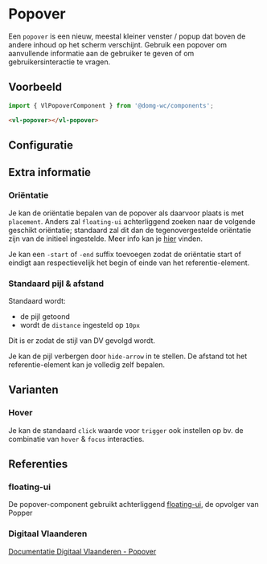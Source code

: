 
# Popover

Een `popover` is een nieuw, meestal kleiner venster / popup dat boven de andere inhoud op het scherm verschijnt.
Gebruik een popover om aanvullende informatie aan de gebruiker te geven of om gebruikersinteractie te vragen.

## Voorbeeld

```js
import { VlPopoverComponent } from '@domg-wc/components';
```

```html
<vl-popover></vl-popover>
```

<Canvas of={VlPopoverStories.PopoverDefault} />


## Configuratie

<ArgTypes of={VlPopoverStories.PopoverDefault} />


## Extra informatie

### Oriëntatie

Je kan de oriëntatie bepalen van de popover als daarvoor plaats is met `placement`. Anders zal `floating-ui`
achterliggend zoeken naar de volgende geschikt oriëntatie; standaard zal dit dan de tegenovergestelde oriëntatie
zijn van de initieel ingestelde.
Meer info kan je [hier](https://floating-ui.com/docs/tutorial#placements) vinden.

Je kan een `-start` of `-end` suffix toevoegen zodat de oriëntatie start of eindigt aan respectievelijk het begin of
einde van het referentie-element.

### Standaard pijl & afstand

Standaard wordt:
- de pijl getoond
- wordt de `distance` ingesteld op `10px`

Dit is er zodat de stijl van DV gevolgd wordt.

Je kan de pijl verbergen door `hide-arrow` in te stellen.
De afstand tot het referentie-element kan je volledig zelf bepalen.


## Varianten

### Hover

Je kan de standaard `click` waarde voor `trigger` ook instellen op bv. de combinatie van `hover` & `focus` interacties.

<Canvas of={VlPopoverStories.PopoverHover} />


## Referenties

### floating-ui

De popover-component gebruikt achterliggend [floating-ui](https://floating-ui.com/), de opvolger van Popper

### Digitaal Vlaanderen

[Documentatie Digitaal Vlaanderen - Popover](https://overheid.vlaanderen.be/webuniversum/v3/documentation/js-components/vl-ui-popover)
